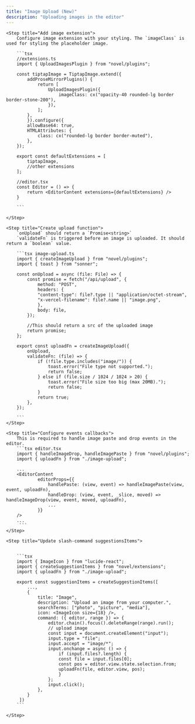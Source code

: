 ```yaml
---
title: "Image Upload (New)"
description: "Uploading images in the editor"
---
```


<Steps>

    <Step title="Add image extension">
        Configure image extension with your styling. The `imageClass` is used for styling the placeholder image.

        ```tsx
        //extensions.ts
        import { UploadImagesPlugin } from "novel/plugins";

        const tiptapImage = TiptapImage.extend({
            addProseMirrorPlugins() {
                return [
                    UploadImagesPlugin({
                        imageClass: cx("opacity-40 rounded-lg border border-stone-200"),
                    }),
                ];
            },
            }).configure({
            allowBase64: true,
            HTMLAttributes: {
                class: cx("rounded-lg border border-muted"),
            },
        });

        export const defaultExtensions = [
            tiptapImage,
            //other extensions
        ];

        //editor.tsx
        const Editor = () => {
            return <EditorContent extensions={defaultExtensions} />
        }

        ```

    </Step>

    <Step title="Create upload function">
        `onUpload` should return a `Promise<string>`
        `validateFn` is triggered before an image is uploaded. It should return a `boolean` value.

        ```tsx image-upload.ts
        import { createImageUpload } from "novel/plugins";
        import { toast } from "sonner";

        const onUpload = async (file: File) => {
            const promise = fetch("/api/upload", {
                method: "POST",
                headers: {
                "content-type": file?.type || "application/octet-stream",
                "x-vercel-filename": file?.name || "image.png",
                },
                body: file,
            });

            //This should return a src of the uploaded image
            return promise;
        };

        export const uploadFn = createImageUpload({
            onUpload,
            validateFn: (file) => {
                if (!file.type.includes("image/")) {
                    toast.error("File type not supported.");
                    return false;
                } else if (file.size / 1024 / 1024 > 20) {
                    toast.error("File size too big (max 20MB).");
                    return false;
                }
                return true;
            },
        });

        ```
    </Step>

    <Step title="Configure events callbacks">
        This is required to handle image paste and drop events in the editor.
        ```tsx editor.tsx
        import { handleImageDrop, handleImagePaste } from "novel/plugins";
        import { uploadFn } from "./image-upload";

        ...
        <EditorContent
                editorProps={{
                    handlePaste: (view, event) => handleImagePaste(view, event, uploadFn),
                    handleDrop: (view, event, _slice, moved) =>  handleImageDrop(view, event, moved, uploadFn),
                    ...
                }}
        />
        ...
         ```
    </Step>

    <Step title="Update slash-command suggestionsItems">


        ```tsx
        import { ImageIcon } from "lucide-react";
        import { createSuggestionItems } from "novel/extensions";
        import { uploadFn } from "./image-upload";

        export const suggestionItems = createSuggestionItems([
            ...,
            {
                title: "Image",
                description: "Upload an image from your computer.",
                searchTerms: ["photo", "picture", "media"],
                icon: <ImageIcon size={18} />,
                command: ({ editor, range }) => {
                    editor.chain().focus().deleteRange(range).run();
                    // upload image
                    const input = document.createElement("input");
                    input.type = "file";
                    input.accept = "image/*";
                    input.onchange = async () => {
                        if (input.files?.length) {
                        const file = input.files[0];
                        const pos = editor.view.state.selection.from;
                        uploadFn(file, editor.view, pos);
                        }
                    };
                    input.click();
                },
            }
         ])
        ```

    </Step>

</Steps>
